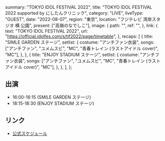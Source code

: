   summary: "TOKYO IDOL FESTIVAL 2022",
  title: "TOKYO IDOL FESTIVAL 2022 supported by にしたんクリニック",
  category: "LIVE",
  liveType: "GUEST",
  date: "2022-08-07",
  region: "東京",
  location: "フジテレビ 湾岸スタジオ 横 公園",
  present: ["高嶺のなでしこ"],
  image: {
    path: "",
    ref: "",
  },
  link: {
    text: "TOKYO IDOL FESTIVAL 2022",
    url: "https://official.idolfes.com/s/tif2022/page/timetable",
  },
  recaps: [
    {
      title: "SIMLE GARDEN ステージ",
      setlist: {
        costume: "アンチファン衣装",
        songs: ["アンチファン", "ユメムスビ", "MC", "青春トレイン (ラストアイドル cover)", "MC"],
      },
    },
    {
      title: "ENJOY STADIUM ステージ",
      setlist: {
        costume: "アンチファン衣装",
        songs: ["アンチファン", "ユメムスビ", "MC", "青春トレイン (ラストアイドル cover)", "MC"],
      },
    },
  ],
};

## 出演

- 16:00-16:15 (SMILE GARDEN ステージ)
- 18:15-18:30 (ENJOY STADIUM ステージ)

## リンク

- [公式スケジュール](https://takanenonadeshiko.jp/?p=241)

